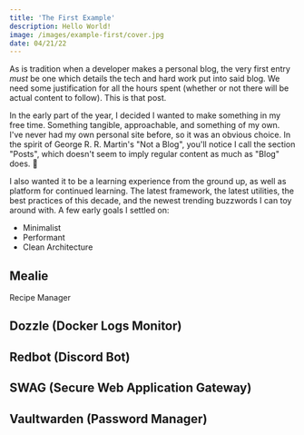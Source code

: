 ```yaml
---
title: 'The First Example'
description: Hello World!
image: /images/example-first/cover.jpg
date: 04/21/22
---
```


As is tradition when a developer makes a personal blog, the very first entry _must_ be one which details the tech and hard work put into said blog. We need some justification for all the hours spent (whether or not there will be actual content to follow). This is that post.

In the early part of the year, I decided I wanted to make something in my free time. Something tangible, approachable, and something of my own. I've never had my own personal site before, so it was an obvious choice. In the spirit of George R. R. Martin's "Not a Blog", you'll notice I call the section "Posts", which doesn't seem to imply regular content as much as "Blog" does. 🤷

I also wanted it to be a learning experience from the ground up, as well as platform for continued learning. The latest framework, the latest utilities, the best practices of this decade, and the newest trending buzzwords I can toy around with. A few early goals I settled on:

- Minimalist
- Performant
- Clean Architecture

## Mealie

Recipe Manager

## Dozzle (Docker Logs Monitor)

## Redbot (Discord Bot)

## SWAG (Secure Web Application Gateway)

## Vaultwarden (Password Manager)
